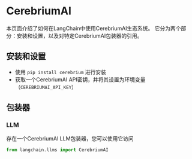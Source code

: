 # CerebriumAI

本页面介绍了如何在LangChain中使用CerebriumAI生态系统。
它分为两个部分：安装和设置，以及对特定CerebriumAI包装器的引用。

## 安装和设置
- 使用 `pip install cerebrium` 进行安装
- 获取一个CerebriumAI API密钥，并将其设置为环境变量（`CEREBRIUMAI_API_KEY`）

## 包装器

### LLM

存在一个CerebriumAI LLM包装器，您可以使用它访问 
```python
from langchain.llms import CerebriumAI
```